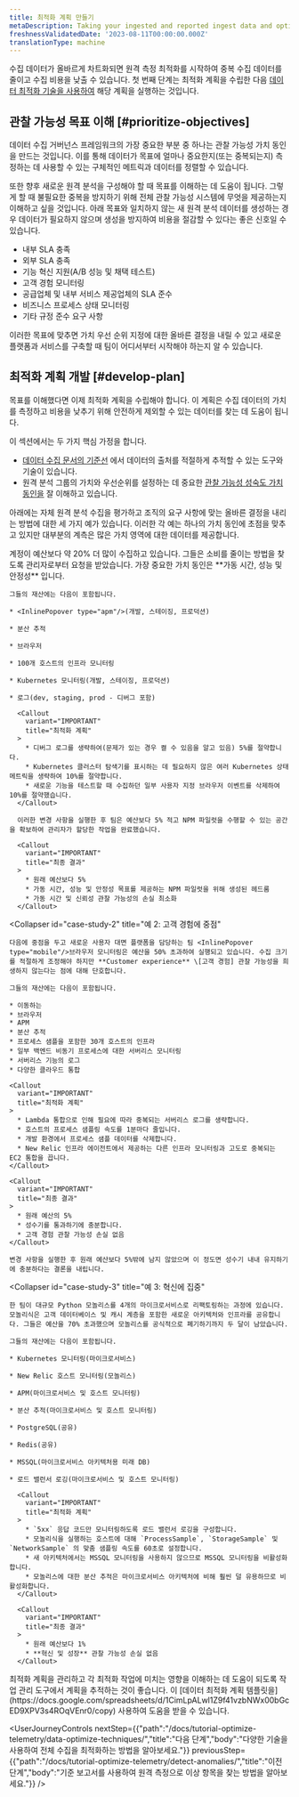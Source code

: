 ```yaml
---
title: 최적화 계획 만들기
metaDescription: Taking your ingested and reported ingest data and optimizing it.
freshnessValidatedDate: '2023-08-11T00:00:00.000Z'
translationType: machine
---
```


수집 데이터가 올바르게 차트화되면 원격 측정 최적화를 시작하여 중복 수집 데이터를 줄이고 수집 비용을 낮출 수 있습니다. 첫 번째 단계는 최적화 계획을 수립한 다음 [데이터 최적화 기술을 사용하여](/docs/tutorial-optimize-telemetry/data-optimize-techniques) 해당 계획을 실행하는 것입니다.

## 관찰 가능성 목표 이해 [#prioritize-objectives]

데이터 수집 거버넌스 프레임워크의 가장 중요한 부분 중 하나는 관찰 가능성 가치 동인을 만드는 것입니다. 이를 통해 데이터가 목표에 얼마나 중요한지(또는 중복되는지) 측정하는 데 사용할 수 있는 구체적인 메트릭과 데이터를 정렬할 수 있습니다.

또한 향후 새로운 원격 분석을 구성해야 할 때 목표를 이해하는 데 도움이 됩니다. 그렇게 할 때 불필요한 중복을 방지하기 위해 전체 관찰 가능성 시스템에 무엇을 제공하는지 이해하고 싶을 것입니다. 아래 목표와 일치하지 않는 새 원격 분석 데이터를 생성하는 경우 데이터가 필요하지 않으며 생성을 방지하여 비용을 절감할 수 있다는 좋은 신호일 수 있습니다.

* 내부 SLA 충족
* 외부 SLA 충족
* 기능 혁신 지원(A/B 성능 및 채택 테스트)
* 고객 경험 모니터링
* 공급업체 및 내부 서비스 제공업체의 SLA 준수
* 비즈니스 프로세스 상태 모니터링
* 기타 규정 준수 요구 사항

이러한 목표에 맞추면 가치 우선 순위 지정에 대한 올바른 결정을 내릴 수 있고 새로운 플랫폼과 서비스를 구축할 때 팀이 어디서부터 시작해야 하는지 알 수 있습니다.

## 최적화 계획 개발 [#develop-plan]

목표를 이해했다면 이제 최적화 계획을 수립해야 합니다. 이 계획은 수집 데이터의 가치를 측정하고 비용을 낮추기 위해 안전하게 제외할 수 있는 데이터를 찾는 데 도움이 됩니다.

이 섹션에서는 두 가지 핵심 가정을 합니다.

* [데이터 수집 문서의 기준선](/docs/new-relic-solutions/observability-maturity/operational-efficiency/dg-baselining) 에서 데이터의 출처를 적절하게 추적할 수 있는 도구와 기술이 있습니다.
* 원격 분석 그룹의 가치와 우선순위를 설정하는 데 중요한 [관찰 가능성 성숙도 가치 동인을](/docs/new-relic-solutions/observability-maturity/introduction) 잘 이해하고 있습니다.

아래에는 자체 원격 분석 수집을 평가하고 조직의 요구 사항에 맞는 올바른 결정을 내리는 방법에 대한 세 가지 예가 있습니다. 이러한 각 예는 하나의 가치 동인에 초점을 맞추고 있지만 대부분의 계측은 많은 가치 영역에 대한 데이터를 제공합니다.

<CollapserGroup>
  <Collapser
    id="case-study-1"
    title="예 1: 가동 시간 및 안정성에 중점"
  >
    계정이 예산보다 약 20% 더 많이 수집하고 있습니다. 그들은 소비를 줄이는 방법을 찾도록 관리자로부터 요청을 받았습니다. 가장 중요한 가치 동인은 **가동 시간, 성능 및 안정성** 입니다.

    그들의 재산에는 다음이 포함됩니다.

    * <InlinePopover type="apm"/>(개발, 스테이징, 프로덕션)

    * 분산 추적

    * 브라우저

    * 100개 호스트의 인프라 모니터링

    * Kubernetes 모니터링(개발, 스테이징, 프로덕션)

    * 로그(dev, staging, prod - 디버그 포함)

      <Callout
        variant="IMPORTANT"
        title="최적화 계획"
      >
        * 디버그 로그를 생략하여(문제가 있는 경우 켤 수 있음을 알고 있음) 5%를 절약합니다.
        * Kubernetes 클러스터 탐색기를 표시하는 데 필요하지 않은 여러 Kubernetes 상태 메트릭을 생략하여 10%를 절약합니다.
        * 새로운 기능을 테스트할 때 수집하던 일부 사용자 지정 브라우저 이벤트를 삭제하여 10%를 절약했습니다.
      </Callout>

      이러한 변경 사항을 실행한 후 팀은 예산보다 5% 적고 NPM 파일럿을 수행할 수 있는 공간을 확보하여 관리자가 할당한 작업을 완료했습니다.

      <Callout
        variant="IMPORTANT"
        title="최종 결과"
      >
        * 원래 예산보다 5%
        * 가동 시간, 성능 및 안정성 목표를 제공하는 NPM 파일럿을 위해 생성된 헤드룸
        * 가동 시간 및 신뢰성 관찰 가능성의 손실 최소화
      </Callout>
  </Collapser>

  <Collapser
    id="case-study-2"
    title="예 2: 고객 경험에 중점"
  >
    다음에 중점을 두고 새로운 사용자 대면 플랫폼을 담당하는 팀 <InlinePopover type="mobile"/>브라우저 모니터링은 예산을 50% 초과하여 실행되고 있습니다. 수집 크기를 적절하게 조정해야 하지만 **Customer experience** \[고객 경험] 관찰 가능성을 희생하지 않는다는 점에 대해 단호합니다.

    그들의 재산에는 다음이 포함됩니다.

    * 이동하는
    * 브라우저
    * APM
    * 분산 추적
    * 프로세스 샘플을 포함한 30개 호스트의 인프라
    * 일부 백엔드 비동기 프로세스에 대한 서버리스 모니터링
    * 서버리스 기능의 로그
    * 다양한 클라우드 통합

    <Callout
      variant="IMPORTANT"
      title="최적화 계획"
    >
      * Lambda 통합으로 인해 필요에 따라 중복되는 서버리스 로그를 생략합니다.
      * 호스트의 프로세스 샘플링 속도를 1분마다 줄입니다.
      * 개발 환경에서 프로세스 샘플 데이터를 삭제합니다.
      * New Relic 인프라 에이전트에서 제공하는 다른 인프라 모니터링과 고도로 중복되는 EC2 통합을 끕니다.
    </Callout>

    <Callout
      variant="IMPORTANT"
      title="최종 결과"
    >
      * 원래 예산의 5%
      * 성수기를 통과하기에 충분합니다.
      * 고객 경험 관찰 가능성 손실 없음
    </Callout>

    변경 사항을 실행한 후 원래 예산보다 5%밖에 남지 않았으며 이 정도면 성수기 내내 유지하기에 충분하다는 결론을 내립니다.
  </Collapser>

  <Collapser
    id="case-study-3"
    title="예 3: 혁신에 집중"
  >
    한 팀이 대규모 Python 모놀리스를 4개의 마이크로서비스로 리팩토링하는 과정에 있습니다. 모놀리식은 고객 데이터베이스 및 캐시 계층을 포함한 새로운 아키텍처와 인프라를 공유합니다. 그들은 예산을 70% 초과했으며 모놀리스를 공식적으로 폐기하기까지 두 달이 남았습니다.

    그들의 재산에는 다음이 포함됩니다.

    * Kubernetes 모니터링(마이크로서비스)

    * New Relic 호스트 모니터링(모놀리스)

    * APM(마이크로서비스 및 호스트 모니터링)

    * 분산 추적(마이크로서비스 및 호스트 모니터링)

    * PostgreSQL(공유)

    * Redis(공유)

    * MSSQL(마이크로서비스 아키텍처용 미래 DB)

    * 로드 밸런서 로깅(마이크로서비스 및 호스트 모니터링)

      <Callout
        variant="IMPORTANT"
        title="최적화 계획"
      >
        * `5xx` 응답 코드만 모니터링하도록 로드 밸런서 로깅을 구성합니다.
        * 모놀리식을 실행하는 호스트에 대해 `ProcessSample`, `StorageSample` 및 `NetworkSample` 의 맞춤 샘플링 속도를 60초로 설정합니다.
        * 새 아키텍처에서는 MSSQL 모니터링을 사용하지 않으므로 MSSQL 모니터링을 비활성화합니다.
        * 모놀리스에 대한 분산 추적은 마이크로서비스 아키텍처에 비해 훨씬 덜 유용하므로 비활성화합니다.
      </Callout>

      <Callout
        variant="IMPORTANT"
        title="최종 결과"
      >
        * 원래 예산보다 1%
        * **혁신 및 성장** 관찰 가능성 손실 없음
      </Callout>
  </Collapser>
</CollapserGroup>

<Callout variant="tip">
  최적화 계획을 관리하고 각 최적화 작업에 미치는 영향을 이해하는 데 도움이 되도록 작업 관리 도구에서 계획을 추적하는 것이 좋습니다. 이 [데이터 최적화 계획 템플릿을](https://docs.google.com/spreadsheets/d/1CimLpALwl1Z9f41vzbNWx00bGcED9XPV3s4ROqVEnr0/copy) 사용하여 도움을 받을 수 있습니다.
</Callout>

<UserJourneyControls
  nextStep={{"path":"/docs/tutorial-optimize-telemetry/data-optimize-techniques/","title":"다음 단계","body":"다양한 기술을 사용하여 전체 수집을 최적화하는 방법을 알아보세요."}}
  previousStep={{"path":"/docs/tutorial-optimize-telemetry/detect-anomalies/","title":"이전 단계","body":"기준 보고서를 사용하여 원격 측정으로 이상 항목을 찾는 방법을 알아보세요."}}
/>